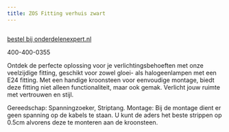 ```yaml
---
title: ZOS Fitting verhuis zwart
---
```



<Image src={imageProduct} width={imageProduct.width} alt="" />

[bestel bij onderdelenexpert.nl](https://www.onderdelenexpert.nl/zos-fitting-verhuis-zwart-54339)

400-400-0355

Ontdek de perfecte oplossing voor je verlichtingsbehoeften met onze veelzijdige fitting, geschikt voor zowel gloei- als halogeenlampen met een E24 fitting. Met een handige kroonsteen voor eenvoudige montage, biedt deze fitting niet alleen functionaliteit, maar ook gemak. Verlicht jouw ruimte met vertrouwen en stijl.


Gereedschap: Spanningzoeker, Striptang.
Montage: Bij de montage dient er geen spanning op de kabels te staan.
U kunt de aders het beste strippen op 0.5cm alvorens deze te monteren aan de kroonsteen.
